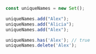 ```js
const uniqueNames = new Set();

uniqueNames.add("Alex");
uniqueNames.add("Alicia");
uniqueNames.add("Alex");

uniqueNames.has('Alex'); // true
uniqueNames.delete('Alex');
```
